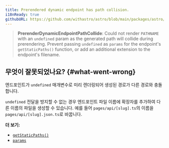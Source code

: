 ```yaml
---
title: Prerendered dynamic endpoint has path collision.
i18nReady: true
githubURL: https://github.com/withastro/astro/blob/main/packages/astro/src/core/errors/errors-data.ts
---
```


> **PrerenderDynamicEndpointPathCollide**: Could not render `PATHNAME` with an `undefined` param as the generated path will collide during prerendering. Prevent passing `undefined` as `params` for the endpoint's `getStaticPaths()` function, or add an additional extension to the endpoint's filename.

## 무엇이 잘못되었나요? \{#what-went-wrong\}

엔드포인트가 `undefined` 매개변수로 미리 렌더링되어 생성된 경로가 다른 경로와 충돌합니다.

`undefined` 전달을 방지할 수 없는 경우 엔드포인트 파일 이름에 확장자를 추가하여 다른 이름의 파일을 생성할 수 있습니다. 예를 들어 `pages/api/[slug].ts`의 이름을 `pages/api/[slug].json.ts`로 바꿉니다.

**더 보기:**

-  [`getStaticPaths()`](/ko/reference/api-reference/#getstaticpaths)
-  [`params`](/ko/reference/api-reference/#params)